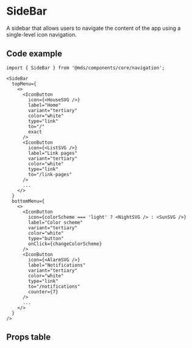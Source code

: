 
<Meta title="Components/core/navigation/SideBar" component={SideBar} />

# SideBar

A sidebar that allows users to navigate the content of the app using a single-level icon navigation.

<Preview className="fullframe" withToolbar>
  <Story name="Default">
    <SideBarPreview />
  </Story>
</Preview>

## Code example

```tsx
import { SideBar } from '@mds/components/core/navigation';
```

```tsx
<SideBar
  topMenu={
    <>
      <IconButton
        icon={<HouseSVG />}
        label="Home"
        variant="tertiary"
        color="white"
        type="link"
        to="/"
        exact
      />
      <IconButton
        icon={<ListSVG />}
        label="Link pages"
        variant="tertiary"
        color="white"
        type="link"
        to="/link-pages"
      />
      ...
    </>
  }
  bottomMenu={
    <>
      <IconButton
        icon={colorScheme === 'light' ? <NightSVG /> : <SunSVG />}
        label="Color scheme"
        variant="tertiary"
        color="white"
        type="button"
        onClick={changeColorScheme}
      />
      <IconButton
        icon={<AlarmSVG />}
        label="Notifications"
        variant="tertiary"
        color="white"
        type="link"
        to="/notifications"
        counter={7}
      />
      ...
    </>
  }
/>
```

## Props table

<Props of={SideBar} />
